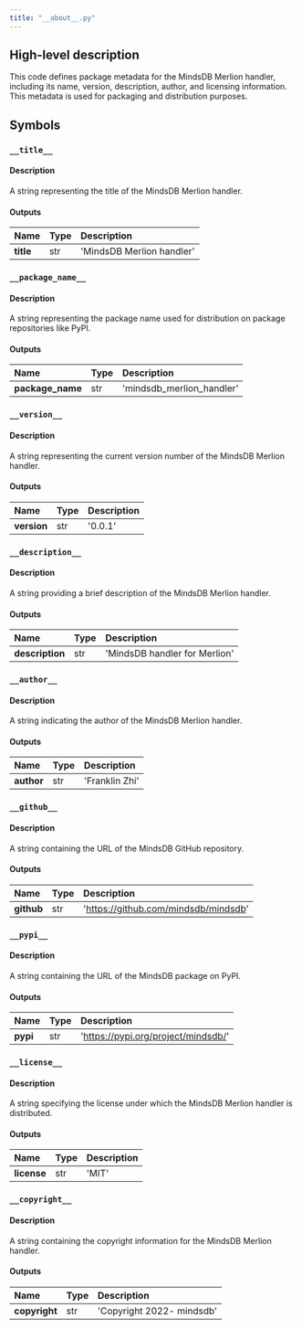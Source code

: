 ```yaml
---
title: "__about__.py"
---
```


## High-level description
This code defines package metadata for the MindsDB Merlion handler, including its name, version, description, author, and licensing information. This metadata is used for packaging and distribution purposes.

## Symbols

### `__title__`
#### Description
A string representing the title of the MindsDB Merlion handler.

#### Outputs
| Name | Type | Description |
|:-----|:-----|:------------|
| __title__ | str |  'MindsDB Merlion handler' |

### `__package_name__`
#### Description
A string representing the package name used for distribution on package repositories like PyPI.

#### Outputs
| Name | Type | Description |
|:-----|:-----|:------------|
| __package_name__ | str | 'mindsdb_merlion_handler' |

### `__version__`
#### Description
A string representing the current version number of the MindsDB Merlion handler.

#### Outputs
| Name | Type | Description |
|:-----|:-----|:------------|
| __version__ | str | '0.0.1' |

### `__description__`
#### Description
A string providing a brief description of the MindsDB Merlion handler.

#### Outputs
| Name | Type | Description |
|:-----|:-----|:------------|
| __description__ | str | 'MindsDB handler for Merlion' |

### `__author__`
#### Description
A string indicating the author of the MindsDB Merlion handler.

#### Outputs
| Name | Type | Description |
|:-----|:-----|:------------|
| __author__ | str | 'Franklin Zhi' |

### `__github__`
#### Description
A string containing the URL of the MindsDB GitHub repository.

#### Outputs
| Name | Type | Description |
|:-----|:-----|:------------|
| __github__ | str | 'https://github.com/mindsdb/mindsdb' |

### `__pypi__`
#### Description
A string containing the URL of the MindsDB package on PyPI.

#### Outputs
| Name | Type | Description |
|:-----|:-----|:------------|
| __pypi__ | str | 'https://pypi.org/project/mindsdb/' |

### `__license__`
#### Description
A string specifying the license under which the MindsDB Merlion handler is distributed.

#### Outputs
| Name | Type | Description |
|:-----|:-----|:------------|
| __license__ | str | 'MIT' |

### `__copyright__`
#### Description
A string containing the copyright information for the MindsDB Merlion handler.

#### Outputs
| Name | Type | Description |
|:-----|:-----|:------------|
| __copyright__ | str | 'Copyright 2022- mindsdb' |
